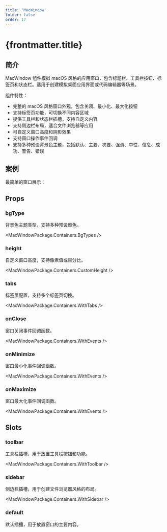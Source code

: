 ```yaml
---
title: 'MacWindow'
folder: false
order: 17
---
```



# {frontmatter.title}

## 简介

MacWindow 组件模拟 macOS 风格的应用窗口，包含标题栏、工具栏按钮、标签页和状态栏。适用于创建模拟桌面应用界面或代码编辑器等场景。

组件特性：

- 完整的 macOS 风格窗口外观，包含关闭、最小化、最大化按钮
- 支持标签页功能，可切换不同内容区域
- 提供工具栏和状态栏插槽，支持自定义内容
- 支持侧边栏布局，适合文件浏览器等应用
- 可自定义窗口高度和阴影效果
- 支持窗口操作事件回调
- 支持多种预设背景色主题，包括默认、主要、次要、强调、中性、信息、成功、警告、错误

## 案例

最简单的窗口展示：

<Basic />

## Props

### bgType
背景色主题类型，支持多种预设颜色。

<MacWindowPackage.Containers.BgTypes />

### height
自定义窗口高度，支持像素值或百分比。

<MacWindowPackage.Containers.CustomHeight />

### tabs
标签页配置，支持多个标签页切换。

<MacWindowPackage.Containers.WithTabs />

### onClose
窗口关闭事件回调函数。

<MacWindowPackage.Containers.WithEvents />

### onMinimize
窗口最小化事件回调函数。

<MacWindowPackage.Containers.WithEvents />

### onMaximize
窗口最大化事件回调函数。

<MacWindowPackage.Containers.WithEvents />

## Slots

### toolbar
工具栏插槽，用于放置工具栏按钮和功能。

<MacWindowPackage.Containers.WithToolbar />

### sidebar
侧边栏插槽，用于创建文件浏览器风格的布局。

<MacWindowPackage.Containers.WithSidebar />

### default
默认插槽，用于放置窗口的主要内容。 
